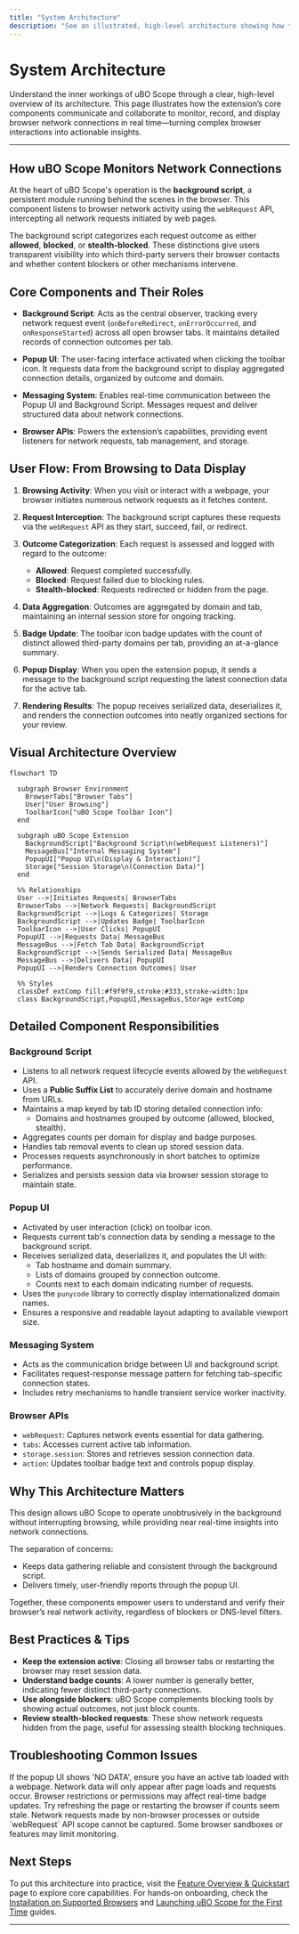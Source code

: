 ```yaml
---
title: "System Architecture"
description: "See an illustrated, high-level architecture showing how the extension's core components (background script, popup UI, messaging, browser APIs) interact to monitor, process, and display connection outcomes. Diagrams clarify how user actions translate into reported data."
---
```


# System Architecture

Understand the inner workings of uBO Scope through a clear, high-level overview of its architecture. This page illustrates how the extension’s core components communicate and collaborate to monitor, record, and display browser network connections in real time—turning complex browser interactions into actionable insights.

---

## How uBO Scope Monitors Network Connections

At the heart of uBO Scope's operation is the **background script**, a persistent module running behind the scenes in the browser. This component listens to browser network activity using the `webRequest` API, intercepting all network requests initiated by web pages.

The background script categorizes each request outcome as either **allowed**, **blocked**, or **stealth-blocked**. These distinctions give users transparent visibility into which third-party servers their browser contacts and whether content blockers or other mechanisms intervene.


## Core Components and Their Roles

- **Background Script**: Acts as the central observer, tracking every network request event (`onBeforeRedirect`, `onErrorOccurred`, and `onResponseStarted`) across all open browser tabs. It maintains detailed records of connection outcomes per tab.

- **Popup UI**: The user-facing interface activated when clicking the toolbar icon. It requests data from the background script to display aggregated connection details, organized by outcome and domain.

- **Messaging System**: Enables real-time communication between the Popup UI and Background Script. Messages request and deliver structured data about network connections.

- **Browser APIs**: Powers the extension’s capabilities, providing event listeners for network requests, tab management, and storage.


## User Flow: From Browsing to Data Display

1. **Browsing Activity**: When you visit or interact with a webpage, your browser initiates numerous network requests as it fetches content.

2. **Request Interception**: The background script captures these requests via the `webRequest` API as they start, succeed, fail, or redirect.

3. **Outcome Categorization**: Each request is assessed and logged with regard to the outcome:
    - **Allowed**: Request completed successfully.
    - **Blocked**: Request failed due to blocking rules.
    - **Stealth-blocked**: Requests redirected or hidden from the page.

4. **Data Aggregation**: Outcomes are aggregated by domain and tab, maintaining an internal session store for ongoing tracking.

5. **Badge Update**: The toolbar icon badge updates with the count of distinct allowed third-party domains per tab, providing an at-a-glance summary.

6. **Popup Display**: When you open the extension popup, it sends a message to the background script requesting the latest connection data for the active tab.

7. **Rendering Results**: The popup receives serialized data, deserializes it, and renders the connection outcomes into neatly organized sections for your review.


## Visual Architecture Overview

```mermaid
flowchart TD

  subgraph Browser Environment
    BrowserTabs["Browser Tabs"]
    User["User Browsing"]
    ToolbarIcon["uBO Scope Toolbar Icon"]
  end

  subgraph uBO Scope Extension
    BackgroundScript["Background Script\n(webRequest Listeners)"]
    MessageBus["Internal Messaging System"]
    PopupUI["Popup UI\n(Display & Interaction)"]
    Storage["Session Storage\n(Connection Data)"]
  end

  %% Relationships
  User -->|Initiates Requests| BrowserTabs
  BrowserTabs -->|Network Requests| BackgroundScript
  BackgroundScript -->|Logs & Categorizes| Storage
  BackgroundScript -->|Updates Badge| ToolbarIcon
  ToolbarIcon -->|User Clicks| PopupUI
  PopupUI -->|Requests Data| MessageBus
  MessageBus -->|Fetch Tab Data| BackgroundScript
  BackgroundScript -->|Sends Serialized Data| MessageBus
  MessageBus -->|Delivers Data| PopupUI
  PopupUI -->|Renders Connection Outcomes| User

  %% Styles
  classDef extComp fill:#f9f9f9,stroke:#333,stroke-width:1px
  class BackgroundScript,PopupUI,MessageBus,Storage extComp

```


## Detailed Component Responsibilities

### Background Script

- Listens to all network request lifecycle events allowed by the `webRequest` API.
- Uses a **Public Suffix List** to accurately derive domain and hostname from URLs.
- Maintains a map keyed by tab ID storing detailed connection info:
  - Domains and hostnames grouped by outcome (allowed, blocked, stealth).
- Aggregates counts per domain for display and badge purposes.
- Handles tab removal events to clean up stored session data.
- Processes requests asynchronously in short batches to optimize performance.
- Serializes and persists session data via browser session storage to maintain state.

### Popup UI

- Activated by user interaction (click) on toolbar icon.
- Requests current tab's connection data by sending a message to the background script.
- Receives serialized data, deserializes it, and populates the UI with:
  - Tab hostname and domain summary.
  - Lists of domains grouped by connection outcome.
  - Counts next to each domain indicating number of requests.
- Uses the `punycode` library to correctly display internationalized domain names.
- Ensures a responsive and readable layout adapting to available viewport size.

### Messaging System

- Acts as the communication bridge between UI and background script.
- Facilitates request-response message pattern for fetching tab-specific connection states.
- Includes retry mechanisms to handle transient service worker inactivity.

### Browser APIs

- `webRequest`: Captures network events essential for data gathering.
- `tabs`: Accesses current active tab information.
- `storage.session`: Stores and retrieves session connection data.
- `action`: Updates toolbar badge text and controls popup display.


## Why This Architecture Matters

This design allows uBO Scope to operate unobtrusively in the background without interrupting browsing, while providing near real-time insights into network connections.

The separation of concerns:

- Keeps data gathering reliable and consistent through the background script.
- Delivers timely, user-friendly reports through the popup UI.

Together, these components empower users to understand and verify their browser’s real network activity, regardless of blockers or DNS-level filters.


## Best Practices & Tips

- **Keep the extension active**: Closing all browser tabs or restarting the browser may reset session data.
- **Understand badge counts**: A lower number is generally better, indicating fewer distinct third-party connections.
- **Use alongside blockers**: uBO Scope complements blocking tools by showing actual outcomes, not just block counts.
- **Review stealth-blocked requests**: These show network requests hidden from the page, useful for assessing stealth blocking techniques.


## Troubleshooting Common Issues

<AccordionGroup title="Common Troubleshooting Tips">  
  <Accordion title="No connection data in popup">  
If the popup UI shows 'NO DATA', ensure you have an active tab loaded with a webpage. Network data will only appear after page loads and requests occur.  
  </Accordion>  
  <Accordion title="Badge count not updating">  
Browser restrictions or permissions may affect real-time badge updates. Try refreshing the page or restarting the browser if counts seem stale.  
  </Accordion>  
  <Accordion title="Requests not captured">  
Network requests made by non-browser processes or outside `webRequest` API scope cannot be captured. Some browser sandboxes or features may limit monitoring.  
  </Accordion>
</AccordionGroup>


## Next Steps

To put this architecture into practice, visit the [Feature Overview & Quickstart](/overview/architecture-core-concepts/feature-overview) page to explore core capabilities. For hands-on onboarding, check the [Installation on Supported Browsers](/getting-started/onboarding/install-browsers) and [Launching uBO Scope for the First Time](/getting-started/onboarding/first-launch) guides.


---